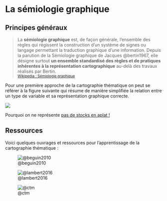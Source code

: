 # La sémiologie graphique

## Principes généraux

> La **sémiologie graphique** est, de façon générale, l'ensemble des règles qui régissent la construction d'un système de signes ou langage permettant la traduction graphique d'une information. Depuis la parution de la Sémiologie graphique de Jacques @bertin1967, elle désigne surtout **un ensemble standardisé des règles et de pratiques inhérentes à la représentation cartographique** au-delà des travaux réalisés par Bertin.   
<small>[Wikipedia : Sémiologie graphique](https://fr.wikipedia.org/wiki/S%C3%A9miologie_graphique)</small>


Pour une première approche de la cartographie thématique on peut se référer à la figure suivante qui résume de manière simplifiée la relation entre un type de variable et sa représentation graphique correcte. 

![](img/arbre_type_data.png)


:::{.callout-note}
Pourquoi on ne représente [pas de stocks en aplat !](https://neocarto.hypotheses.org/5717)
:::



## Ressources

Voici quelques ouvrages et ressources pour l'apprentissage de la cartographie thématique : 


::: {layout="[[1,1,1,1], [1,1,1,1]]"}

![@beguin2010](img/c1.png)


![@lambert2016](img/c2.png)


![@ctm](img/c3.png)  

:::



